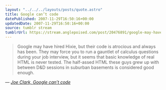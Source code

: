 ```yaml
---
layout: "../../../layouts/posts/quote.astro"
title: Google can’t code
datePublished: 2007-11-29T16:50:16+00:00
updatedDate: 2007-11-29T16:50:16+00:00
source: tumblr stream
tumblrUrl: https://stream.anglepoised.com/post/20476891/google-may-have-hired-hixie-but-their-code-is
---
```


> Google may have hired Hixie, but their code is atrocious and always has been. They may force you to run a gauntlet of calculus questions during your job interview, but it seems that basic knowledge of real HTML is never tested. The half-assed HTML these guys grew up with between D&D sessions in suburban basements is considered good enough.

— <cite>[Joe Clark, _Google can’t code_](http://blog.fawny.org/2007/11/28/googletags/)</cite>
